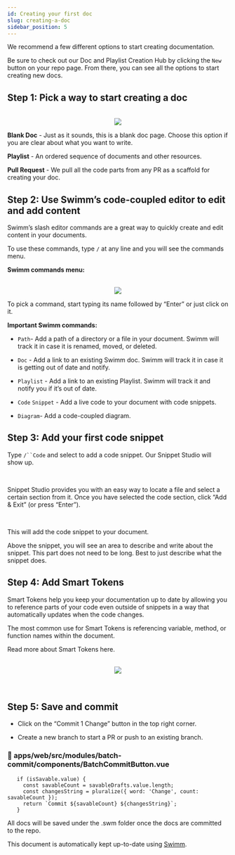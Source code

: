 ```yaml
---
id: Creating your first doc
slug: creating-a-doc
sidebar_position: 5
---
```


We recommend a few different options to start creating documentation.

Be sure to check out our Doc and Playlist Creation Hub by clicking the `New` button on your repo page. From there, you can see all the options to start creating new docs.

## Step 1: Pick a way to start creating a doc

<br/>

<div align="center"><img src="../../static/img/create_first_doc_n_1.png" style="width:'50%'"/></div>

**Blank Doc** - Just as it sounds, this is a blank doc page. Choose this option if you are clear about what you want to write.

**Playlist** - An ordered sequence of documents and other resources.

**Pull Request** - We pull all the code parts from any PR as a scaffold for creating your doc.


## Step 2: Use Swimm’s code-coupled editor to edit and add content

Swimm’s slash editor commands are a great way to quickly create and edit content in your documents.

To use these commands, type `/` at any line and you will see the commands menu.

**Swimm commands menu:**

<br/>

<div align="center"><img src="../../static/img/create_first_doc_n_2.png" style="width:'50%'"/></div>

To pick a command, start typing its name followed by “Enter” or just click on it.

**Important Swimm commands:**

*   `Path`\- Add a path of a directory or a file in your document. Swimm will track it in case it is renamed, moved, or deleted.
    
*   `Doc` - Add a link to an existing Swimm doc. Swimm will track it in case it is getting out of date and notify.
    
*   `Playlist` - Add a link to an existing Playlist. Swimm will track it and notify you if it’s out of date.
    
*   `Code` `Snippet` - Add a live code to your document with code snippets.
    
*   `Diagram`\- Add a code-coupled diagram.


## Step 3: Add your first code snippet

Type `/``Code` and select to add a code snippet. Our Snippet Studio will show up.


<br/>

Snippet Studio provides you with an easy way to locate a file and select a certain section from it. Once you have selected the code section, click “Add & Exit” (or press “Enter”).


<br/>

This will add the code snippet to your document.

Above the snippet, you will see an area to describe and write about the snippet. This part does not need to be long. Best to just describe what the snippet does.

## Step 4: Add Smart Tokens

Smart Tokens help you keep your documentation up to date by allowing you to reference parts of your code even outside of snippets in a way that automatically updates when the code changes.

The most common use for Smart Tokens is referencing variable, method, or function names within the document.

Read more about <Link to="https://docs.swimm.io/Features/editor-commands/"> Smart Tokens here.</Link>

<br/>

<div align="center"><img src="../../static/img/Create_First_Doc6.gif" style="width:'50%'"/></div>

<br/>

<br/>

## Step 5: Save and commit

*   Click on the “Commit 1 Change” button in the top right corner.
    
*   Create a new branch to start a PR or push to an existing branch.
### 📄 apps/web/src/modules/batch-commit/components/BatchCommitButton.vue
```vue
   if (isSavable.value) {
     const savableCount = savableDrafts.value.length;
     const changesString = pluralize({ word: 'Change', count: savableCount });
     return `Commit ${savableCount} ${changesString}`;
   }
```

All docs will be saved under the .swm folder once the docs are committed to the repo.

This document is automatically kept up-to-date using [Swimm](https://swimm.io).
